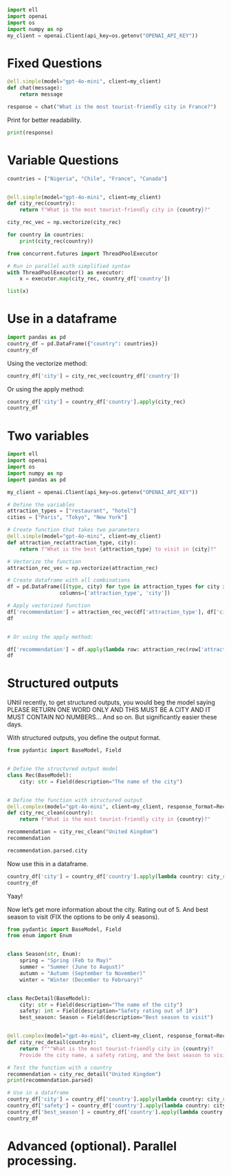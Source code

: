 


```python
import ell
import openai
import os
import numpy as np
my_client = openai.Client(api_key=os.getenv("OPENAI_API_KEY"))

```

# Fixed Questions 

```python
@ell.simple(model="gpt-4o-mini", client=my_client)
def chat(message):
    return message
```

```python
response = chat("What is the most tourist-friendly city in France?")
```

Print for better readability.
```python
print(response)
```

# Variable Questions 

```python
countries = ["Nigeria", "Chile", "France", "Canada"]


@ell.simple(model="gpt-4o-mini", client=my_client)
def city_rec(country):
    return f"What is the most tourist-friendly city in {country}?"

city_rec_vec = np.vectorize(city_rec)
```

```python
for country in countries:
    print(city_rec(country))
```


```python
from concurrent.futures import ThreadPoolExecutor

# Run in parallel with simplified syntax
with ThreadPoolExecutor() as executor:
    x = executor.map(city_rec, country_df['country'])

list(x)
```

# Use in a dataframe 

```python
import pandas as pd
country_df = pd.DataFrame({"country": countries})
country_df
```


Using the vectorize method:

```python
country_df['city'] = city_rec_vec(country_df['country'])
```

Or using the apply method:


```python
country_df['city'] = country_df['country'].apply(city_rec)
country_df
```


# Two variables

```python
import ell
import openai
import os
import numpy as np
import pandas as pd

my_client = openai.Client(api_key=os.getenv("OPENAI_API_KEY"))

# Define the variables
attraction_types = ["restaurant", "hotel"]
cities = ["Paris", "Tokyo", "New York"]

# Create function that takes two parameters
@ell.simple(model="gpt-4o-mini", client=my_client)
def attraction_rec(attraction_type, city):
    return f"What is the best {attraction_type} to visit in {city}?"

# Vectorize the function
attraction_rec_vec = np.vectorize(attraction_rec)

# Create dataframe with all combinations
df = pd.DataFrame([(type, city) for type in attraction_types for city in cities],
                 columns=['attraction_type', 'city'])

# Apply vectorized function
df['recommendation'] = attraction_rec_vec(df['attraction_type'], df['city'])
df


# Or using the apply method:

df['recommendation'] = df.apply(lambda row: attraction_rec(row['attraction_type'], row['city']), axis=1)
df
```


# Structured outputs

UNtil recently, to get structured outputs, you would beg the model saying PLEASE RETURN ONE WORD ONLY AND THIS MUST BE A CITY AND IT MUST CONTAIN NO NUMBERS... And so on. But significantly easier these days. 

With structured outputs, you define the output format. 

```python
from pydantic import BaseModel, Field


# Define the structured output model
class Rec(BaseModel):
    city: str = Field(description="The name of the city")


# Define the function with structured output
@ell.complex(model="gpt-4o-mini", client=my_client, response_format=Rec)
def city_rec_clean(country):
    return f"What is the most tourist-friendly city in {country}?"
```

```python
recommendation = city_rec_clean("United Kingdom")
recommendation
```

```python
recommendation.parsed.city
```

Now use this in a dataframe.

```python
country_df['city'] = country_df['country'].apply(lambda country: city_rec_clean(country).parsed.city)
country_df
```

Yaay! 

Now let's get more information about the city. Rating out of 5. And best season to visit (FIX the options to be only 4 seasons).


```python
from pydantic import BaseModel, Field
from enum import Enum


class Season(str, Enum):
    spring = "Spring (Feb to May)"
    summer = "Summer (June to August)"
    autumn = "Autumn (September to November)"
    winter = "Winter (December to February)"


class RecDetail(BaseModel):
    city: str = Field(description="The name of the city")
    safety: int = Field(description="Safety rating out of 10")
    best_season: Season = Field(description="Best season to visit")


@ell.complex(model="gpt-4o-mini", client=my_client, response_format=RecDetail)
def city_rec_detail(country):
    return f"""What is the most tourist-friendly city in {country}? 
    Provide the city name, a safety rating, and the best season to visit."""
```

```python
# Test the function with a country
recommendation = city_rec_detail("United Kingdom")
print(recommendation.parsed)
```

```python
# Use in a dataframe
country_df['city'] = country_df['country'].apply(lambda country: city_rec_detail(country).parsed.city)
country_df['safety'] = country_df['country'].apply(lambda country: city_rec_detail(country).parsed.safety)
country_df['best_season'] = country_df['country'].apply(lambda country: city_rec_detail(country).parsed.best_season.value)
country_df
```

# Advanced (optional). Parallel processing. 
